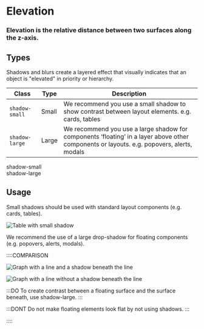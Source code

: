 # Elevation

### Elevation is the relative distance between two surfaces along the z-axis.

## Types

Shadows and blurs create a layered effect that visually indicates that an object is "elevated" in priority or hierarchy.

| Class          | Type  | Description                                                                                                                               |
| -------------- | ----- | ----------------------------------------------------------------------------------------------------------------------------------------- |
| `shadow-small` | Small | We recommend you use a small shadow to show contrast between layout elements. e.g. cards, tables                                          |
| `shadow-large` | Large | We recommend you use a large shadow for components ‘floating’ in a layer above other components or layouts. e.g. popovers, alerts, modals |

<Preview center>
  <div class="card" style="box-shadow:var(--shadow-small);">
    shadow-small
  </div>

  <div class="card" style="box-shadow:var(--shadow-large);">
    shadow-large
  </div>
</Preview>

## Usage

<div class="u-flex u-flex-vertical u-gap-32">
Small shadows should be used with standard layout components (e.g. cards, tables).

![Table with small shadow](/images/elevation-1.svg)

We recommend the use of a large drop-shadow for floating components (e.g. popovers, alerts, modals).

::::COMPARISON

![Graph with a line and a shadow beneath the line](/images/elevation-2.svg)

![Graph with a line without a shadow beneath the line](/images/elevation-3.svg)

:::DO
To create contrast between a floating surface and the surface beneath, use shadow-large.
:::

:::DONT
Do not make floating elements look flat by not using shadows.
:::

::::

</div>
